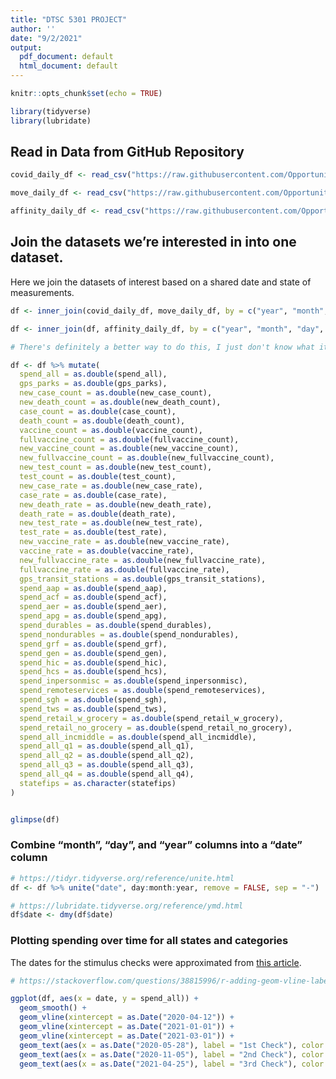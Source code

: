 ```yaml
---
title: "DTSC 5301 PROJECT"
author: ''
date: "9/2/2021"
output:
  pdf_document: default
  html_document: default
---
```


```r
knitr::opts_chunk$set(echo = TRUE)

library(tidyverse)
library(lubridate)
```

## Read in Data from GitHub Repository
```r
covid_daily_df <- read_csv("https://raw.githubusercontent.com/OpportunityInsights/EconomicTracker/main/data/COVID%20-%20State%20-%20Daily.csv")

move_daily_df <- read_csv("https://raw.githubusercontent.com/OpportunityInsights/EconomicTracker/main/data/Google%20Mobility%20-%20State%20-%20Daily.csv")

affinity_daily_df <- read_csv("https://raw.githubusercontent.com/OpportunityInsights/EconomicTracker/main/data/Affinity%20-%20State%20-%20Daily.csv")
```
## Join the datasets we're interested in into one dataset.

Here we join the datasets of interest based on a shared date and state of measurements.

```r
df <- inner_join(covid_daily_df, move_daily_df, by = c("year", "month", "day", "statefips"))

df <- inner_join(df, affinity_daily_df, by = c("year", "month", "day", "statefips"))

# There's definitely a better way to do this, I just don't know what it is.

df <- df %>% mutate(
  spend_all = as.double(spend_all),
  gps_parks = as.double(gps_parks),
  new_case_count = as.double(new_case_count),
  new_death_count = as.double(new_death_count),
  case_count = as.double(case_count),
  death_count = as.double(death_count),
  vaccine_count = as.double(vaccine_count),
  fullvaccine_count = as.double(fullvaccine_count),
  new_vaccine_count = as.double(new_vaccine_count),
  new_fullvaccine_count = as.double(new_fullvaccine_count),
  new_test_count = as.double(new_test_count),
  test_count = as.double(test_count),
  new_case_rate = as.double(new_case_rate),
  case_rate = as.double(case_rate),
  new_death_rate = as.double(new_death_rate),
  death_rate = as.double(death_rate),
  new_test_rate = as.double(new_test_rate),
  test_rate = as.double(test_rate),
  new_vaccine_rate = as.double(new_vaccine_rate),
  vaccine_rate = as.double(vaccine_rate),
  new_fullvaccine_rate = as.double(new_fullvaccine_rate),
  fullvaccine_rate = as.double(fullvaccine_rate),
  gps_transit_stations = as.double(gps_transit_stations),
  spend_aap = as.double(spend_aap),
  spend_acf = as.double(spend_acf),
  spend_aer = as.double(spend_aer),
  spend_apg = as.double(spend_apg),
  spend_durables = as.double(spend_durables),
  spend_nondurables = as.double(spend_nondurables),
  spend_grf = as.double(spend_grf),
  spend_gen = as.double(spend_gen),
  spend_hic = as.double(spend_hic),
  spend_hcs = as.double(spend_hcs),
  spend_inpersonmisc = as.double(spend_inpersonmisc),
  spend_remoteservices = as.double(spend_remoteservices),
  spend_sgh = as.double(spend_sgh),
  spend_tws = as.double(spend_tws),
  spend_retail_w_grocery = as.double(spend_retail_w_grocery),
  spend_retail_no_grocery = as.double(spend_retail_no_grocery),
  spend_all_incmiddle = as.double(spend_all_incmiddle),
  spend_all_q1 = as.double(spend_all_q1),
  spend_all_q2 = as.double(spend_all_q2),
  spend_all_q3 = as.double(spend_all_q3),
  spend_all_q4 = as.double(spend_all_q4),
  statefips = as.character(statefips)
)


glimpse(df)
```
### Combine "month", "day", and "year" columns into a "date" column
```r
# https://tidyr.tidyverse.org/reference/unite.html
df <- df %>% unite("date", day:month:year, remove = FALSE, sep = "-")

# https://lubridate.tidyverse.org/reference/ymd.html
df$date <- dmy(df$date)
```


### Plotting spending over time for all states and categories

The dates for the stimulus checks were approximated from [this article](https://en.as.com/en/2021/08/25/latest_news/1629920433_478504.html).  
```r

# https://stackoverflow.com/questions/38815996/r-adding-geom-vline-labels-to-geom-histogram-labels

ggplot(df, aes(x = date, y = spend_all)) +
  geom_smooth() +
  geom_vline(xintercept = as.Date("2020-04-12")) +
  geom_vline(xintercept = as.Date("2021-01-01")) +
  geom_vline(xintercept = as.Date("2021-03-01")) +
  geom_text(aes(x = as.Date("2020-05-28"), label = "1st Check"), color = "red", angle = 45, y = 0) +
  geom_text(aes(x = as.Date("2020-11-05"), label = "2nd Check"), color = "green", angle = 45, y = -.1) +
  geom_text(aes(x = as.Date("2021-04-25"), label = "3rd Check"), color = "blue", angle = 45, y = -.1)
```
